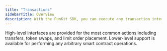 ```yaml
---
title: "Transactions"
sidebarTitle: Overview
description: With the FunKit SDK, you can execute any transaction interpretable by an EVM blockchain. You can execute these transactions on any supported chain without switching providers. The SDK also comes with a set of pre-built methods for the most popular transactions. Each of these first class actions support gas estimation and custom payment options.
---
```


High-level interfaces are provided for the most common actions including transfers, token swaps, and limit order placement. Lower-level support is available for performing any arbitrary smart contract operations.